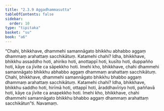 ```yaml
---
title: "2.3.9 Aggadhammasutta"
tableOfContents: false
sidebar:
  order: 10
type: "tipitaka"
basket: "su"
book: "a6"
---
```



<DynamicBreadcrumb />

<Division number="83" book="a6" bookNo="16" page="377">

<Paragraph number="675" book="a6">
“Chahi, bhikkhave, dhammehi samannāgato bhikkhu abhabbo aggaṃ dhammaṃ arahattaṃ sacchikātuṃ. Katamehi chahi? Idha, bhikkhave, bhikkhu assaddho hoti, ahiriko hoti, anottappī hoti, kusīto hoti, duppañño hoti, kāye ca jīvite ca sāpekkho hoti. Imehi kho, bhikkhave, chahi dhammehi samannāgato bhikkhu abhabbo aggaṃ dhammaṃ arahattaṃ sacchikātuṃ.
</Paragraph>

<Paragraph number="676" book="a6">
Chahi, bhikkhave, dhammehi samannāgato bhikkhu bhabbo aggaṃ dhammaṃ arahattaṃ sacchikātuṃ. Katamehi chahi? Idha, bhikkhave, bhikkhu saddho hoti, hirīmā hoti, ottappī hoti, āraddhavīriyo hoti, paññavā hoti, kāye ca jīvite ca anapekkho hoti. Imehi kho, bhikkhave, chahi dhammehi samannāgato bhikkhu bhabbo aggaṃ dhammaṃ arahattaṃ sacchikātun”ti.

</Paragraph>
</Division>

<Paragraph number="677" type="center" book="a6">
Navamaṃ.
</Paragraph>